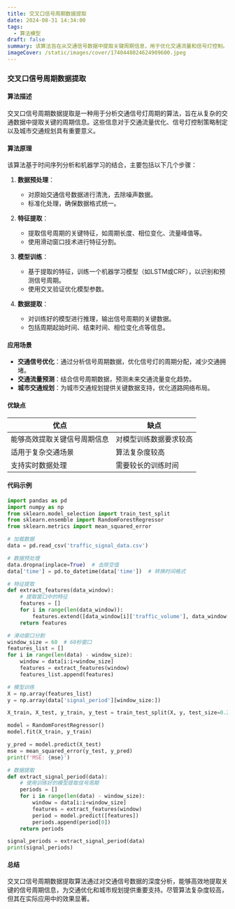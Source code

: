 ```yaml
---
title: 交叉口信号周期数据提取
date: 2024-08-31 14:34:00
tags:
  - 算法模型
draft: false
summary: 该算法旨在从交通信号数据中提取关键周期信息，用于优化交通流量和信号灯控制。
imageCover: /static/images/cover/1740448024624909600.jpeg
---
```


### 交叉口信号周期数据提取

#### 算法描述

交叉口信号周期数据提取是一种用于分析交通信号灯周期的算法，旨在从复杂的交通数据中提取关键的周期信息。这些信息对于交通流量优化、信号灯控制策略制定以及城市交通规划具有重要意义。

#### 算法原理

该算法基于时间序列分析和机器学习的结合，主要包括以下几个步骤：

1. **数据预处理**：

   - 对原始交通信号数据进行清洗，去除噪声数据。
   - 标准化处理，确保数据格式统一。

2. **特征提取**：

   - 提取信号周期的关键特征，如周期长度、相位变化、流量峰值等。
   - 使用滑动窗口技术进行特征分割。

3. **模型训练**：

   - 基于提取的特征，训练一个机器学习模型（如LSTM或CRF），以识别和预测信号周期。
   - 使用交叉验证优化模型参数。

4. **数据提取**：
   - 对训练好的模型进行推理，输出信号周期的关键数据。
   - 包括周期起始时间、结束时间、相位变化点等信息。

#### 应用场景

- **交通信号优化**：通过分析信号周期数据，优化信号灯的周期分配，减少交通拥堵。
- **交通流量预测**：结合信号周期数据，预测未来交通流量变化趋势。
- **城市交通规划**：为城市交通规划提供关键数据支持，优化道路网络布局。

#### 优缺点

| **优点**                     | **缺点**               |
| ---------------------------- | ---------------------- |
| 能够高效提取关键信号周期信息 | 对模型训练数据要求较高 |
| 适用于复杂交通场景           | 算法复杂度较高         |
| 支持实时数据处理             | 需要较长的训练时间     |

#### 代码示例

```python
import pandas as pd
import numpy as np
from sklearn.model_selection import train_test_split
from sklearn.ensemble import RandomForestRegressor
from sklearn.metrics import mean_squared_error

# 加载数据
data = pd.read_csv('traffic_signal_data.csv')

# 数据预处理
data.dropna(inplace=True)  # 去除空值
data['time'] = pd.to_datetime(data['time'])  # 转换时间格式

# 特征提取
def extract_features(data_window):
    # 提取窗口中的特征
    features = []
    for i in range(len(data_window)):
        features.extend([data_window[i]['traffic_volume'], data_window[i]['signal_phase']])
    return features

# 滑动窗口分割
window_size = 60  # 60秒窗口
features_list = []
for i in range(len(data) - window_size):
    window = data[i:i+window_size]
    features = extract_features(window)
    features_list.append(features)

# 模型训练
X = np.array(features_list)
y = np.array(data['signal_period'][window_size:])

X_train, X_test, y_train, y_test = train_test_split(X, y, test_size=0.2, random_state=42)

model = RandomForestRegressor()
model.fit(X_train, y_train)

y_pred = model.predict(X_test)
mse = mean_squared_error(y_test, y_pred)
print(f'MSE: {mse}')

# 数据提取
def extract_signal_period(data):
    # 使用训练好的模型提取信号周期
    periods = []
    for i in range(len(data) - window_size):
        window = data[i:i+window_size]
        features = extract_features(window)
        period = model.predict([features])
        periods.append(period[0])
    return periods

signal_periods = extract_signal_period(data)
print(signal_periods)
```

#### 总结

交叉口信号周期数据提取算法通过对交通信号数据的深度分析，能够高效地提取关键的信号周期信息，为交通优化和城市规划提供重要支持。尽管算法复杂度较高，但其在实际应用中的效果显著。
